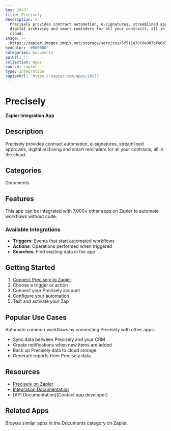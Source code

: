 ```yaml
---
key: 20137
title: Precisely
description: >-
  Precisely provides contract automation, e-signatures, streamlined approvals,
  digital archiving and smart reminders for all your contracts, all in the
  cloud.
image: >-
  https://zapier-images.imgix.net/storage/services/5f511e78c8e807bfe6d7f0f69350c5eb.png?auto=format%2Ccompress&ixlib=python-3.0.0&q=50
hexColor: '#000000'
categories: Documents
apiUrl: ''
collection: Apps
source: zapier
type: Integration
zapierUrl: 'https://zapier.com/apps/20137'
---
```

# Precisely

**Zapier Integration App**

## Description

Precisely provides contract automation, e-signatures, streamlined approvals, digital archiving and smart reminders for all your contracts, all in the cloud.

## Categories

Documents

## Features

This app can be integrated with 7,000+ other apps on Zapier to automate workflows without code.

### Available Integrations

- **Triggers**: Events that start automated workflows
- **Actions**: Operations performed when triggered
- **Searches**: Find existing data in the app

## Getting Started

1. [Connect Precisely to Zapier](https://zapier.com/apps/20137)
2. Choose a trigger or action
3. Connect your Precisely account
4. Configure your automation
5. Test and activate your Zap

## Popular Use Cases

Automate common workflows by connecting Precisely with other apps:

- Sync data between Precisely and your CRM
- Create notifications when new items are added
- Back up Precisely data to cloud storage
- Generate reports from Precisely data

## Resources

- [Precisely on Zapier](https://zapier.com/apps/20137)
- [Integration Documentation](https://zapier.com/apps/20137/integrations)
- [API Documentation](Contact app developer)

## Related Apps

Browse similar apps in the Documents category on Zapier.
